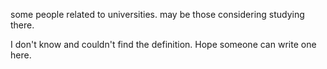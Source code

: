 some people related to universities. may be those considering studying there.

I don't know and couldn't find the definition. Hope someone can write one here.

{{stub}}